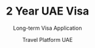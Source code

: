 ---
id: 14
title: '2 Year UAE Visa'
subtitle: 'Long-term Visa Application'
author: 'Travel Platform UAE'
slug: '2 Year UAE Visa'
description: "Apply for a 2 Year U.A.E Visa with ease through our platform. We offer fast processing, 24/7 support, and guaranteed approval for all eligible applicants. Whether you're staying for work, business, or long-term visits, we'll handle all the paperwork for you."
cardImage: "/src/assets/serviceimg/service33.jpeg"
cardImageAlt: "2 Year U.A.E Visa"
rating: 5
reviewCount: 10
publishedTime: "2024-11-02"
modifiedTime: "2024-11-02"  
price: 100
category: 'Travel Services'
contact: +971 55 244 5506
---